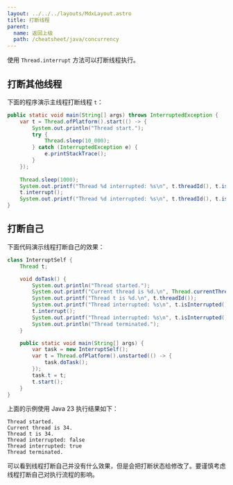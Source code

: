 ```yaml
---
layout: ../../../layouts/MdxLayout.astro
title: 打断线程
parent:
  name: 返回上级
  path: /cheatsheet/java/concurrency
---
```


使用 `Thread.interrupt` 方法可以打断线程执行。

## 打断其他线程

下面的程序演示主线程打断线程 `t`：

```java
public static void main(String[] args) throws InterruptedException {
    var t = Thread.ofPlatform().start(() -> {
        System.out.println("Thread start.");
        try {
            Thread.sleep(10_000);
        } catch (InterruptedException e) {
            e.printStackTrace();
        }
    });
    
    Thread.sleep(1000);
    System.out.printf("Thread %d interrupted: %s\n", t.threadId(), t.isInterrupted());
    t.interrupt();
    System.out.printf("Thread %d interrupted: %s\n", t.threadId(), t.isInterrupted());
}
```

## 打断自己

下面代码演示线程打断自己的效果：

```java
class InterruptSelf {
    Thread t;

    void doTask() {
        System.out.println("Thread started.");
        System.out.printf("Current thread is %d.\n", Thread.currentThread().threadId());
        System.out.printf("Thread t is %d.\n", t.threadId());
        System.out.printf("Thread interrupted: %s\n", t.isInterrupted());
        t.interrupt();
        System.out.printf("Thread interrupted: %s\n", t.isInterrupted());
        System.out.println("Thread terminated.");
    }

    public static void main(String[] args) {
        var task = new InterruptSelf();
        var t = Thread.ofPlatform().unstarted(() -> {
            task.doTask();
        });
        task.t = t;
        t.start();
    }
}
```

上面的示例使用 Java 23 执行结果如下：

```
Thread started.
Current thread is 34.
Thread t is 34.
Thread interrupted: false
Thread interrupted: true
Thread terminated.
```

可以看到线程打断自己并没有什么效果，但是会把打断状态给修改了。要谨慎考虑线程打断自己对执行流程的影响。